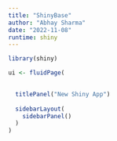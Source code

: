 ```yaml
---
title: "ShinyBase"
author: "Abhay Sharma"
date: "2022-11-08"
runtime: shiny
---
```


```r
library(shiny)

ui <- fluidPage(
  

  titlePanel("New Shiny App")
  
  sidebarLayout(
    sidebarPanel()
  )
)
```

